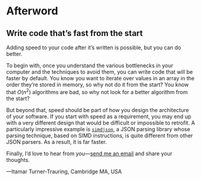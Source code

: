 # Afterword

## Write code that's fast from the start

Adding speed to your code after it's written is possible, but you can do better.

To begin with, once you understand the various bottlenecks in your computer and the techniques to avoid them, you can write code that will be faster by default.
You know you want to iterate over values in an array in the order they're stored in memory, so why not do it from the start?
You know that $O(n^2)$ algorithms are bad, so why not look for a better algorithm from the start?

But beyond that, speed should be part of how you design the architecture of your software.
If you start with speed as a requirement, you may end up with a very different design that would be difficult or impossible to retrofit.
A particularly impressive example is [`simdjson`](https://arxiv.org/abs/1902.08318), a JSON parsing library whose parsing technique, based on SIMD instructions, is quite different from other JSON parsers.
As a result, it is far faster.


Finally, I'd love to hear from you—[send me an email](mailto:itamar@pythonspeed.com) and share your thoughts.

—Itamar Turner-Trauring, Cambridge MA, USA
